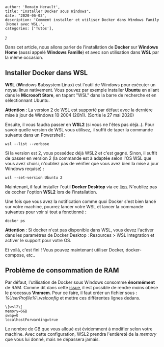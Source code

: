 
    author: 'Romain Herault',
    title: "Installer Docker sous Windows",
    date: "2020-06-03",
    description: 'Comment installer et utiliser Docker dans Windows Family (Home) avec WSL.',
    categories: ['Tutos'],
}


Dans cet article, nous allons parler de l'installation de **Docker** sur **Windows Home** (aussi appelé **Windows Famille**) et avec son utilisation dans **WSL** par la même occasion. 

## Installer Docker dans WSL

**WSL** (**W**indows **S**ubsystem **L**inux) est l'outil de Windows pour exécuter un noyau linux nativement. Vous pouvez par exemple installer **Ubuntu** en allant dans le **Microsoft Store**, en tapant "WSL" dans la barre de recherche et en sélectionnant Ubuntu.

**Attention** : La version 2 de WSL est supporté par défaut avec la dernière mise à jour de Windows 10 2004 (20h1). (Sortie le 27 mai 2020)

Ensuite, il vous faudra passer en **WSL2** (si vous ne l'êtes pas déjà..). Pour savoir quelle version de WSL vous utilisez, il suffit de taper la commande suivante dans un Powershell :

```
wsl --list --verbose
```

Si la version est 2, vous possédez déjà WSL2 et c'est gagné. Sinon, il suffit de passer en version 2 (la commande est à adaptée selon l'OS WSL que vous avez choisi, n'oubliez pas de vérifier que vous avez bien la mise à jour Windows requise) :

```
wsl --set-version Ubuntu 2
```

Maintenant, il faut installer l'outil **Docker Desktop** via ce [lien](https://www.docker.com/products/docker-desktop/). N'oubliez pas de cocher l'option **WSL2** lors de l'installation.

Une fois que vous avez la notification comme quoi Docker s'est bien lancé sur votre machine, pourrez lancer votre WSL et lancer la commande suivantes pour voir si tout a fonctionné : 

```
docker ps
```

**Attention** : Si docker n'est pas disponible dans WSL, vous devez l'activer dans les paramètres de Docker Desktop : Resources > WSL Integration et activer le support pour votre OS.

Et voilà, c'est fini ! Vous pouvez maintenant utiliser Docker, docker-compose, etc..

## Problème de consommation de RAM

Par défaut, l'utilisation de Docker sous Windows consomme **énormément** de RAM. Comme dit dans cette [issue](https://github.com/microsoft/WSL/issues/4166#issuecomment-526725261), il est possible de rendre moins obèse le processus **Vmmem**. Pour ce faire, il faut créer un fichier sous : _%UserProfile%\\.wslconfig_ et mettre ces différentes lignes dedans.

```
\[wsl2\]
memory=6GB
swap=0
localhostForwarding=true
```

Le nombre de GB que vous alloué est évidemment à modifier selon votre machine.
Avec cette configuration, WSL2 prendra l'entièreté de la _memory_ que vous lui donné, mais ne dépassera jamais.
